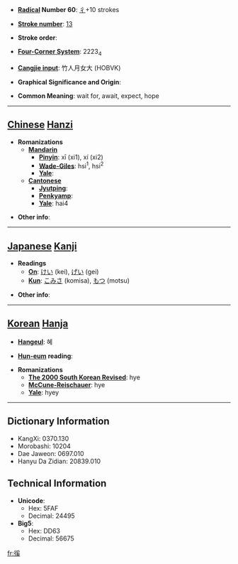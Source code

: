 * '''[[Wiktionary:Chinese radical index| Radical]] Number 60''': [[Wiktionary:Chinese radical index 彳|彳]]+10 strokes

* '''[[Wiktionary:Chinese total strokes index|Stroke number]]''': [[Wiktionary:Chinese total strokes index 13|13]]

* '''Stroke order''': 

* '''[[Wiktionary:Chinese four corner index|Four-Corner System]]''': 2223<sub>4</sub>

* '''[[Wiktionary:Chinese Cangjie index|Cangjie input]]''': 竹人月女大 (HOBVK)

* '''Graphical Significance and Origin''': 

* '''Common Meaning''': wait for, await, expect, hope

----

== [[Chinese]] [[Hanzi]] ==

* '''Romanizations'''
** '''[[Mandarin]]'''
*** '''[[Pinyin]]''': xī (xi1), xí (xi2)
*** '''[[Wade-Giles]]''': hsi<sup>1</sup>, hsi<sup>2</sup>
*** '''[[Yale]]''': 
** '''[[Cantonese]]'''
*** '''[[Jyutping]]''':
*** '''[[Penkyamp]]''': 
*** '''[[Yale]]''': hai4

* '''Other info''': 

----

== [[Japanese]] [[Kanji]] ==

* '''Readings'''
** '''[[On]]''': [[けい]] (kei), [[げい]] (gei)
** '''[[Kun]]''': [[こみさ]] (komisa), [[もつ]] (motsu)

* '''Other info''':  

----

== [[Korean]] [[Hanja]] ==

* '''[[Hangeul]]''': 혜

* '''[[Hun-eum]] reading''': 

* '''Romanizations'''
** '''[[The 2000 South Korean Revised Romanization|The 2000 South Korean Revised]]''': hye
** '''[[McCune-Reischauer]]''': hye
** '''[[Yale]]''': hyey

----

== Dictionary Information ==

* KangXi: 0370.130
* Morobashi: 10204
* Dae Jaweon: 0697.010
* Hanyu Da Zidian: 20839.010

== Technical Information ==

* '''Unicode''':
** Hex: 5FAF
** Decimal: 24495
* '''Big5''':
** Hex: DD63
** Decimal: 56675

[[fr:徯]]
